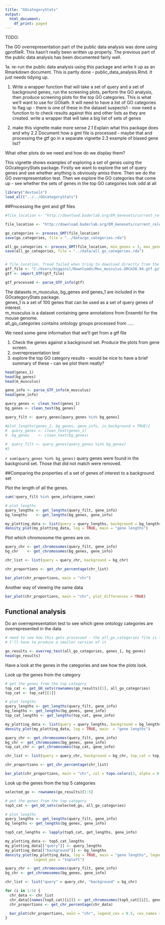 ---
title: "GOcategoryStats"
output:
  html_document:
    df_print: paged
---

TODO: 

The GO overrepresentation part of the public data analysis was done using gprofileR.
This hasn't really been written up properly. The previous part of the public data analysis
has been documented fairly well.

1a. re-run the public data analysis using this package and write it up as an Rmarkdown
document. This is partly done - public_data_analysis.Rmd. It just needs tidying up.

1. Write a wrapper function that will take a set of query and a set of background 
genes, run the screening plots, perform the GO analysis, then produce screening plots 
for the top GO categories.
This is what we'll want to use for GOliath.
It will need to have a list of GO categories to flag up - there is one of these
in the dataset suspects1 - now need a function to to check results against this
and other lists as they are created.
write a wrapper that will take a big list of sets of genes

2. make this vignette make more sense
2.1 Explain what this package does and why
2.2 Document how a gmt file is processed - maybe that and processing the gtf go 
in a separate vignette
2.3 example of biased gene list?

What other plots do we need and how do we display them?

This vignette shows examples of exploring a set of genes using the GOcategoryStats package. 
Firstly we want to explore the set of query genes and see whether anything is 
obviously amiss there.
Then we do the GO overrepresentation test.
Then we explore the GO categories that come up 
  - see whether the sets of genes in the top GO categories look odd at all


```{r}
library("devtools")
load_all("../../GOcategoryStats")
```

##Processing the gmt and gtf files
```{r process_files}
#file_location <- "http://download.baderlab.org/EM_Genesets/current_release/Mouse/symbol/Mouse_GO_AllPathways_no_GO_iea_December_01_2018_symbol.gmt"

file_location <- "http://download.baderlab.org/EM_Genesets/current_release/Mouse/symbol/Mouse_GO_AllPathways_no_GO_iea_April_01_2019_symbol.gmt"

go_categories <- process_GMT(file_location)
save(go_categories, file = "../data/go_categories.rda")

all_go_categories <- process_GMT(file_location, min_genes = 3, max_genes = 10000)
save(all_go_categories, file = "../data/all_go_categories.rda")


# file location, fread failed when tring to download directly from the url "ftp://ftp.ensembl.org/pub/release-94/gtf/mus_musculus/Mus_musculus.GRCm38.94.gtf.gz"
gtf_file <- "C:/Users/bigginsl/Downloads/Mus_musculus.GRCm38.94.gtf.gz"
gtf <- import_GTF(gtf_file)

gtf_processed <- parse_GTF_info(gtf)

```


The datasets m_musculus, bg_genes and genes_1 are included in the GOcategoryStats package.       
genes_1 is a set of 100 genes that can be used as a set of query genes of interest.     
m_musculus is a dataset containing gene annotations from Ensembl for the mouse genome.          
all_go_categories contains ontology groups processed from .....

We need some gene information that we'll get from a gtf file

1. Check the genes against a background set. Produce the plots from gene screen.
2. overrepresentation test 
3. explore the top GO category results - would be nice to have a brief summary of these - can we plot them neatly?

```{r datasets}
head(genes_1)
head(bg_genes)
head(m_musculus)

gene_info <- parse_GTF_info(m_musculus)
head(gene_info)
```


```{r}
query_genes <- clean_text(genes_1)
bg_genes <- clean_text(bg_genes)

query_filt <- query_genes[query_genes %in% bg_genes]

#plot_lengths(genes_1, bg_genes, gene_info, in_background = TRUE){
#  query_genes <- clean_text(genes_1)
#  bg_genes    <- clean_text(bg_genes)
  
#  query_filt <- query_genes[query_genes %in% bg_genes]
#}


```

`r sum(query_genes %in% bg_genes)` query genes were found in the background set. Those 
that did not match were removed.

##Comparing the properties of a set of genes of interest to a background set

Plot the length of all the genes.
```{r gene_length_plot}
sum(!query_filt %in% gene_info$gene_name)

# plot lengths
query_lengths <- get_lengths(query_filt, gene_info)
bg_lengths    <- get_lengths(bg_genes, gene_info)

my_plotting_data <- list(query = query_lengths, background = bg_lengths)
density_plot(my_plotting_data, log = TRUE, main = "gene lengths")
```

Plot which chromosome the genes are on.
```{r chr_plot, warning = FALSE}
query_chr <- get_chromosomes(query_filt, gene_info)
bg_chr    <- get_chromosomes(bg_genes, gene_info)

chr_list <- list(query = query_chr, background = bg_chr)

chr_proportions <- get_chr_percentage(chr_list)

bar_plot(chr_proportions, main = "chr")

```

Another way of viewing the same data
```{r chr_differences_plot}
bar_plot(chr_proportions, main = "chr", plot_differences = TRUE)
```


## Functional analysis

Do an overrepresentation test to see which gene ontology categories are overrepresented 
in the data

```{r GO_test}
# need to see how this gets processed - the all_go_categories file is too big, 
# I'll have to produce a smaller version of it

go_results <- overrep_test(all_go_categories, genes_1, bg_genes)
head(go_results)
```


Have a look at the genes in the categories and see how the plots look.

Look up the genes from the category
```{r, warning = FALSE}
# get the genes from the top category
top_cat <- get_GO_sets(rownames(go_results)[1], all_go_categories)
top_cat <- top_cat[[1]]

# plot lengths
query_lengths <- get_lengths(query_filt, gene_info)
bg_lengths <- get_lengths(bg_genes, gene_info)
top_cat_lengths <- get_lengths(top_cat, gene_info)

my_plotting_data <- list(query = query_lengths, background = bg_lengths, top_cat = top_cat_lengths)
density_plot(my_plotting_data, log = TRUE, main  = "gene lengths")
```

```{r, warning = FALSE}
query_chr <- get_chromosomes(query_filt, gene_info)
bg_chr <- get_chromosomes(bg_genes, gene_info)
top_cat_chr <- get_chromosomes(top_cat, gene_info)

chr_list <- list(query = query_chr, background = bg_chr, top_cat = top_cat_chr)

chr_proportions <- get_chr_percentage(chr_list)

bar_plot(chr_proportions, main = "chr", col = topo.colors(3, alpha = 0.5), cex_names = 0.6)
```

Look up the genes from the top 5 categories
```{r, warning = FALSE}
selected_go <- rownames(go_results)[1:5]

# get the genes from the top category
top5_cat <- get_GO_sets(selected_go, all_go_categories)

# plot lengths
query_lengths <- get_lengths(query_filt, gene_info)
bg_lengths <- get_lengths(bg_genes, gene_info)

top5_cat_lengths <- lapply(top5_cat, get_lengths, gene_info)

my_plotting_data <- top5_cat_lengths
my_plotting_data[["query"]] <- query_lengths
my_plotting_data[["background"]] <- bg_lengths
density_plot(my_plotting_data, log = TRUE, main = "gene lengths", legend_cex = 0.6,
             legend_pos = "topleft")
```

```{r, warning = FALSE}
query_chr <- get_chromosomes(query_filt, gene_info)
bg_chr <- get_chromosomes(bg_genes, gene_info)

chr_list <- list("query" = query_chr, "background" = bg_chr)

for (i in 1:5) {
  chr_data <- chr_list
  chr_data[[names(top5_cat)[i]]] <- get_chromosomes(top5_cat[[i]], gene_info)
  chr_proportions <- get_chr_percentage(chr_data)

  bar_plot(chr_proportions, main = "chr", legend_cex = 0.5, cex_names = 0.7)
}
```


